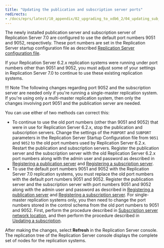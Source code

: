 ```yaml
---
title: "Updating the publication and subscription server ports"
redirects:
- /docs/eprs/latest/10_appendix/02_upgrading_to_xdb6_2/04_updating_sub_and_pub_ports
---
```


<div id="updating_sub_and_pub_ports" class="registered_link"></div>

The newly installed publication server and subscription server of Replication Server 7.0 are configured to use the default port numbers 9051 and 9052, respectively. These port numbers are set in the Replication Server startup configuration file as described [Replication Server configuration file](../../02_overview/03_replication_server_components_and_architecture/01_physical_components/#xdb_replication_conf_file).

If your Replication Server 6.2.x replication systems were running under port numbers other than 9051 and 9052, you must adjust some of your settings in Replication Server 7.0 to continue to use these existing replication systems.

!!! Note
    The following changes regarding port 9052 and the subscription server are needed only if you're running a single-master replication system. If you're using only a multi-master replication system, then only the changes involving port 9051 and the publication server are needed.

You can use either of two methods can correct this:

-   To continue to use the old port numbers (other than 9051 and 9052) that were in use for Replication Server 6.2.x, stop the publication and subscription servers. Change the settings of the `PUBPORT` and `SUBPORT` parameters in the Replication Server Startup Configuration file from `9051` and `9052` to the old port numbers used by Replication Server 6.2.x. Restart the publication and subscription servers. Register the publication server and the subscription server with the old Replication Server 6.2.x port numbers along with the admin user and password as described in [Registering a publication server](../../05_smr_operation/02_creating_publication/01_registering_publication_server/#registering_publication_server) and [Registering a subscription server](../../05_smr_operation/03_creating_subscription/01_registering_subscription_server/#registering_subscription_server).
-   To use the default port numbers 9051 and 9052 with the Replication Server 7.0 replication systems, you must replace the old port numbers with the default port numbers 9051 and 9052. Register the publication server and the subscription server with port numbers 9051 and 9052 along with the admin user and password as described in [Registering a publication server](../../05_smr_operation/02_creating_publication/01_registering_publication_server/#registering_publication_server) and [Registering a subscription server](../../05_smr_operation/03_creating_subscription/01_registering_subscription_server/#registering_subscription_server). For single-master replication systems only, you then need to change the port numbers stored in the control schema from the old port numbers to 9051 and 9052. First, perform the procedure described in [Subscription server network location](../../07_common_operations/06_managing_publication/01_updating_publication_server/#sub_server_network_loc), and then perform the procedure described in [Updating a subscription](../../05_smr_operation/05_managing_subscription/03_updating_subscription/#updating_subscription).

After making the changes, select **Refresh** in the Replication Server console. The replication tree of the Replication Server console displays the complete set of nodes for the replication systems.
